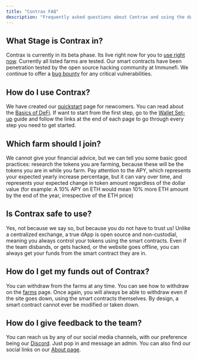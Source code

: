 ```yaml
---
title: "Contrax FAQ"
description: "Frequently asked questions about Contrax and using the dAp."
---
```


## What Stage is Contrax in?

Contrax is currently in its beta phase. Its live right now for you to [use right now](https://beta.contrax.finance). Currently all listed farms are tested. Our smart contracts have been penetration tested by the open source hacking community at Immunefi. We continue to offer a [bug bounty](https://immunefi.com/bounty/contrax/) for any critical vulnerabilities.

## How do I use Contrax?

We have created our [quickstart](../start/quickstart) page for newcomers. You can read about the [Basics of DeFi](../start/defi). If want to start from the first step, go to the [Wallet Set-up](../start/wallet-setup) guide and follow the links at the end of each page to go through every step you need to get started.

## Which farm should I join?

We cannot give your financial advice, but we can tell you some basic good practices: research the tokens you are farming, because these will be the tokens you are in while you farm. Pay attention to the APY, which represents your expected yearly increase percentage, but it can vary over time, and represents your expected change in token amount regardless of the dollar value
(for example: A 10% APY on ETH would mean 10% more ETH amount by the end of the year, irrespective of the ETH price)

## Is Contrax safe to use?

Yes, not because we say so, but because you do not have to trust us! Unlike a centralized exchange, a true dApp is open source and non-custodial, meaning you always control your tokens using the smart contracts. Even if the team disbands, or gets hacked, or the website goes offline, you can always get your funds from the smart contract they are in.

## How do I get my funds out of Contrax?

You can withdraw from the farms at any time. You can see how to withdraw on the [farms](../contrax-dapp/farms) page. Once again, you will always be able to withdraw even if the site goes down, using the smart contracts themselves. By design, a smart contract cannot ever be modified or taken down.

## How do I give feedback to the team?

You can reach us by any of our social media channels, with our preference being our [Discord](https://discord.gg/rDdvyeWAtt). Just pop in and message an admin. You can also find our social links on our [About page](https://contrax.finance/about).
